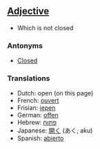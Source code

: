 ==[[Adjective]]==

*Which is not closed
===Antonyms===
*[[Closed]]

===Translations===

*Dutch: open (on this page)
*French: [[ouvert]]
*Frisian: [[iepen]]
*German: [[offen]]
*Hebrew:  [[פתוח]]
*Japanese: [[開く]] (あく, aku)
*Spanish: [[abierto]]